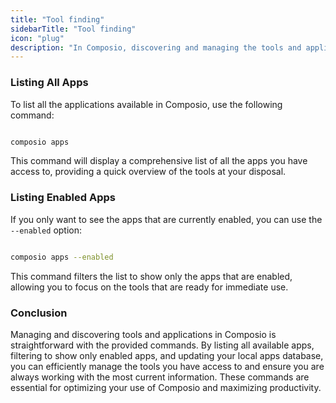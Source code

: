 ```yaml
---
title: "Tool finding"
sidebarTitle: "Tool finding"
icon: "plug"
description: "In Composio, discovering and managing the tools and applications you have access to is crucial for leveraging the full potential of the platform. This page will walk you through the commands available for listing and updating the tools and applications in Composio."
---
```


### Listing All Apps

To list all the applications available in Composio, use the following command:
<CodeGroup>
```bash

composio apps

```
</CodeGroup>

This command will display a comprehensive list of all the apps you have access to, providing a quick overview of the tools at your disposal.

### Listing Enabled Apps

If you only want to see the apps that are currently enabled, you can use the `--enabled` option:
<CodeGroup>
```bash

composio apps --enabled

```
</CodeGroup>

This command filters the list to show only the apps that are enabled, allowing you to focus on the tools that are ready for immediate use.

### Conclusion

Managing and discovering tools and applications in Composio is straightforward with the provided commands. By listing all available apps, filtering to show only enabled apps, and updating your local apps database, you can efficiently manage the tools you have access to and ensure you are always working with the most current information. These commands are essential for optimizing your use of Composio and maximizing productivity.